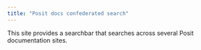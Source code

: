 ```yaml
---
title: "Posit docs confederated search"
---
```


This site provides a searchbar that searches across several Posit documentation sites.